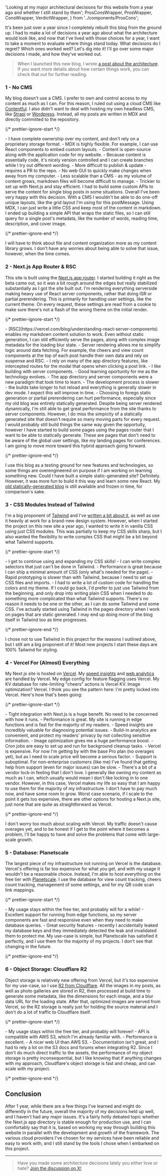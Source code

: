   'Looking at my major architectural decisions for this website from a year ago and whether I still stand by them';
  ProsConsWrapper,
  ProsWrapper,
  ConsWrapper,
  VerdictWrapper,
} from '../components/ProsCons';

It's been just over a year since I completely rebuilt this blog from the ground up. I had
to make a lot of decisions a year ago about what the architecture would look like, and now
that I've lived with those choices for a year, I want to take a moment to evaluate where things
stand today. What decisions do I regret? Which ones worked well? Let's dig into it! I'll go
over some major decisions I made, and how they've worked out.

> When I launched this new blog, I wrote [a post about the architecture](/blog/welcome-to-my-new-blog).
> If you want more details about how certain things work, you can check that out for further reading.

<CMSHeader />

### 1 - No CMS

My blog doesn't use a CMS. I prefer to own and control access to my content as much as I can. For
this reason, I ruled out using a cloud CMS like [Contentful](https://www.contentful.com/). I also didn't want to deal with
hosting my own headless CMS, like [Strapi](https://strapi.io/) or [Wordpress](https://wordpress.org/). Instead, all my posts are written in MDX and
directly committed to the repository.

{/* prettier-ignore-start */}

<ProsConsWrapper>
  <ProsWrapper>
    - I have complete ownership over my content, and don't rely on a proprietary storage format.
    - MDX is highly flexible. For example, I can
    use React components to embed custom layouts.
    - Content is open-source along with the application code for my website.
    - Because content is essentially code, it's nicely version controlled and I can create branches while I try out different wording.
  </ProsWrapper>
  <ConsWrapper>
    - More difficult to publish & update - requires a PR to the repo.
    - No web GUI to quickly make changes when away from my computer.
    - Less scalable than a CMS - as my volume of content grows, markdown files will become difficult to manage.
    - Trickier to set up with Next.js and stay efficient. I had to build some custom APIs to serve the content for single
    blog posts in some situations.
  </ConsWrapper>
</ProsConsWrapper>
<VerdictWrapper result="+">
    Overall I've been very happy with this decision. With a CMS I wouldn't be able to do one-off unique layouts,
    like the grid layout I'm using for this postMessage. Using MDX, I can just write a little CSS and keep most of the content in
    markdown. I ended up building a simple API that wraps the static files, so I can still query for a single post's metadata,
    like the number of words, reading time, description, and cover image.
</VerdictWrapper>

{/* prettier-ignore-end */}

I will have to think about file and content organization more as my content library grows. I don't have any
worries about being able to solve that issue, however, when the time comes.

<AppDirHeader />

### 2 - Next.js App Router & RSC

This site is built using the [Next.js app router](https://nextjs.org/docs/app). I started building it right as the beta came out, so it was a bit rough
around the edges but really stabilized substantially as I got the site built out. I'm rendering everything serverside making
heavy use of React server components, rather that doing ISR or partial prerendering. This is primarily for handling user settings,
like the current theme. On every request, these settings are read from a cookie to make sure there's not a flash of the wrong
theme on the initial render.

{/* prettier-ignore-start */}

<ProsConsWrapper>
  <ProsWrapper>
    - [RSC](https://vercel.com/blog/understanding-react-server-components) enables my markdown content solution to work. Even without static generation, I can still efficiently
    serve the pages, along with complex image metadata for the loading blur state.
    - Server rendering allows me to simplify logic around data fetching. For example, the cheers and view
    count components at the top of each post handle their own data and rely on suspense and RSC.
    - I rely on many of the app directory features, like intercepted routes for the modal that opens when clicking a post link.
    - I like building with server components.
    - Good learning oportunity for me as the technology evolves.
  </ProsWrapper>
  <ConsWrapper>
    - The app directory and server components were a new paradigm that took time to learn.
    - The development process is slower - the builds take longer to hot reload and everything is generally slower in dev mode. I expect this will improve in time.
    - Choosing to forego static generation or partial prerendering can hurt performance, especially since
    my old blog was entirely statically generated.
  </ConsWrapper>
</ProsConsWrapper>
<VerdictWrapper result="/">
    Despite being server rendered dynamically, I'm still able to get great performance from the site
    thanks to server components. However, I do miss the simpicity of a statically generated site that doesn't require
    so many moving parts for every request. I would probably still build things the same way given the opportuity, however
    I have started to build some pages using the pages router that I want to be able to statically generate. These are
    pages that don't need to be aware of the global user settings, like my landing pages for conferences. I am going to move
    more toward this hybrid approach going forward.
</VerdictWrapper>

{/* prettier-ignore-end */}

I use this blog as a testing ground for new features and technologies, so some things are overengineered on purpose if I am working
on learning something new. Could I have built a simple static-generated site? Definitely. However, it was more fun to
build it this way and learn some new React. My [old statically-generated blog](https://v2.keegandonley.com/blog) is still
available and frozen in time, for comparison's sake.

<CSSModulesHeader />

### 3 - CSS Modules Instead of Tailwind

I'm a big proponent of [Tailwind](https://tailwindcss.com/) and I've [written a bit about it](https://keegan.codes/blog/tag/Tailwind), as well as use
it heavily at work for a brand-new design system. However, when I started the project on this new site a year ago, I wanted to write it in vanilla CSS
using just CSS modules. This was partially to keep my CSS skills sharp, but I also wanted the flexibility to write complex
CSS that might be a bit beyond what Tailwind supports.

{/* prettier-ignore-start */}

<ProsConsWrapper>
  <ProsWrapper>
    - I get to continue using and expanding my CSS skills!
    - I can write complex selectors that just can't be done in Tailwind.
    - Performance is great because I can ship a minimal amount of CSS (only what's needed for the page).
  </ProsWrapper>
  <ConsWrapper>
    - Rapid prototyping is slower than with Tailwind, because I need to set up CSS files and imports.
    - I had to write a lot of custom code for handling the colors and my theme.
  </ConsWrapper>
</ProsConsWrapper>
<VerdictWrapper result="-">
    If I could go back, I'd prefer to just use Tailwind from the beginning, and only drop into writing plain CSS
    when I needed to do something more complicated than what Tailwind supports. There's no reason it needs to be one or the other,
    as I can do some Tailwind and some CSS. I've actually started using Tailwind in the pages
    directory when I work on pages that are static generated. I may end up doing more of the blog itself in Tailwind too as
    time progresses.
</VerdictWrapper>

{/* prettier-ignore-end */}

I chose not to use Tailwind in this project for the reasons I outlined above, but I still am a big proponent of it! Most new projects I start these days
are 100% Tailwind for styling.

<VercelHeader />

### 4 - Vercel For (Almost) Everything

My Next.js site is hosted on [Vercel](https://vercel.com/). My [speed insights](https://vercel.com/docs/speed-insights) and [web analytics](https://vercel.com/docs/analytics) are handled by Vercel. My edge config for feature flagging
uses Vercel. My KV database for rate-limiting "cheers" actions is Vercel KV. Image optimization? Vercel. I think you see the pattern here: I'm pretty
locked into Vercel. Here's how that's been going:

{/* prettier-ignore-start */}

<ProsConsWrapper>
  <ProsWrapper>
    - Tight integration with Next.js is a huge benefit. No need to be concerned with how it runs.
    - Performance is great. My site is running in edge functions and is fast for the majority of my readers.
    - Speed insights are incredibly valuable for diagnosing potential issues.
    - Build-in analytics are convenient, and protect my readers' privacy by not collecting sensitive information.
    - Image optimization gives me a huge performance boost.
    - Cron jobs are easy to set up and run for background cleanup tasks.
  </ProsWrapper>
  <ConsWrapper>
    - Vercel is expensive. For now I'm getting by with the base Pro plan (no overages yet), but as I need to scale price will become a serious factor.
    - Support is suboptimal. For non-enterprise customers (like me) I've found that getting help from support (even for major issues) can be slow.
    - There's a bit of a vendor lock-in feeling that I don't love.
  </ConsWrapper>
</ProsConsWrapper>
<VerdictWrapper result="+">
    I generally like owning my content as much as I can, which usually would mean I don't like locking in to one vendor. However, in this case,
    Vercel makes my life so easy that I am happy to use them for the majority of my infrastructure. I don't have to pay much now,
    and have some room to grow. Worst case scenario, if I scale to the point it gets too expensive, there are other options for hosting a Next.js site, just none that are quite as
    straightforward as Vercel.
</VerdictWrapper>

{/* prettier-ignore-end */}

I don't worry too much about scaling with Vercel. My traffic doesn't cause overages yet, and to be honest if I get to the
point where it becomes a problem, I'll be happy to have and solve the problems that come with large-scale growth.

<DBHeader />

### 5 - Database: Planetscale

The largest piece of my infrastructure not running on Vercel is the database. Vercel's offering is far too expensive for what you get,
and with my usage it wouldn't be a reasonable choice. Instead, I'm able to host everything on the free tier with [Planetscale](https://planetscale.com/). I use the
database for view count tracking, cheers count tracking, management of some settings, and for my QR code scan link mappings.

{/* prettier-ignore-start */}

<ProsConsWrapper>
  <ProsWrapper>
    - My usage stays within the free tier, and probably will for a while!
    - Excellent support for running from edge functions, so my server components are fast and responsive even when they need to make
    database queries.
    - Great security features - recently I accidentally leaked my database keys and they immediately detected the leak and invalidated them
    to protect me.
  </ProsWrapper>
  <ConsWrapper>
  </ConsWrapper>
</ProsConsWrapper>
<VerdictWrapper result="+">
    My use-case is simple, but Planetscale has satisfied it perfectly, and I use them for the majority of my projects. I don't
    see that changing in the future.
</VerdictWrapper>

{/* prettier-ignore-end */}

<ObjectHeader />

### 6 - Object Storage: Cloudflare R2

Object storage is relatively new offering from Vercel, but it's too expensive for my use-case,
so I use [R2 from Cloudflare](https://www.cloudflare.com/developer-platform/r2/). All the images in my posts, as well as photo galleries
are stored in R2, then processed at build time to generate some metadata, like the dimensions for each image, and a blur data URL for the loading state.
After that, optimized images are served from Vercel, so the R2 storage is really just for holding the source material
and I don't do a lot of traffic to Cloudflare itself.

{/* prettier-ignore-start */}

<ProsConsWrapper>
  <ProsWrapper>
    - My usage stays within the free tier, and probably will forever!
    - API is compatible with AWS S3, which I'm already familiar with.
    - Performance is excellent.
    - A nicer web UI than AWS S3.
  </ProsWrapper>
  <ConsWrapper>
    - Documentation isn't great, and I had to rely a lot on the S3 docs and forums when integrating R2.
  </ConsWrapper>
</ProsConsWrapper>
<VerdictWrapper result="+">
    Since I don't do much direct traffic to the assets, the performance of my object storage is
    pretty inconsequential, but I like knowing that if anything changes with my approach, Cloudflare's object storage
    is fast and cheap, and can scale with my project.
</VerdictWrapper>

{/* prettier-ignore-end */}

<ConclusionHeader />

## Conclusion

After 1 year, while there are a few things I've learned and might do differently in the future,
overall the majority of my decisions held up well, and I haven't had any major issues. It's a fairly hotly debated
topic whether the Next.js app directory is stable enough for production use, and I can comfortably say that it is,
based on working my way through building this website in parallel with the development and growth of the framework. The various
cloud providers I've chosen for my services have been reliable and easy to work with, and I still stand by the tools I chose
when I embarked on this project.

---

> Have you made some architecture decisions lately you either love or hate? [Join the discussion on X!](https://twitter.com/keegandonley)
